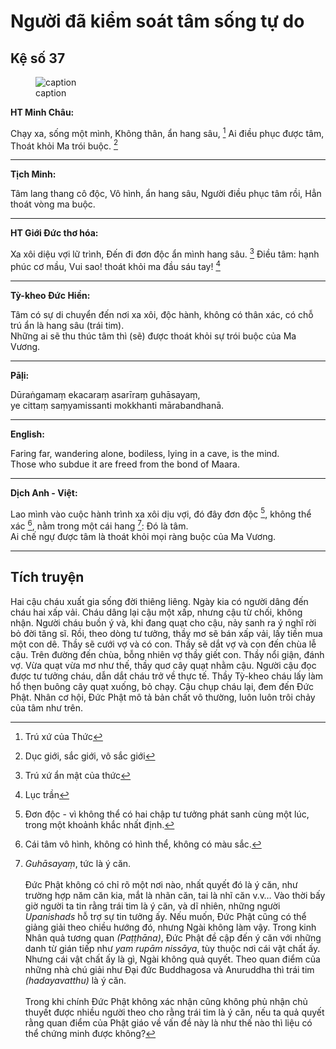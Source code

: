 # Người đã kiểm soát tâm sống tự do {- #nguoi-da-kiem-soat-tam-song-tu-do}

## Kệ số 37 {- #ke-so-37}

![caption](images/kinh-phap-cu-ke-so-37-dhammapada-verse-37.jpg){fig-align="center" .lightbox}

**HT Minh Châu:**

Chạy xa, sống một mình,
Không thân, ẩn hang sâu, [^1]
Ai điều phục được tâm,
Thoát khỏi Ma trói buộc. [^2]

<hr class="divider">

**Tịch Minh:**

Tâm lang thang cô độc,
Vô hình, ẩn hang sâu,
Người điều phục tâm rồi,
Hẳn thoát vòng ma buộc.

<hr class="divider">

**HT Giới Đức thơ hóa:**

Xa xôi diệu vợi lữ trình,
Ðến đi đơn độc ẩn mình hang sâu. [^3]
Ðiều tâm: hạnh phúc cơ mầu,
Vui sao! thoát khỏi ma đầu sáu tay! [^4]

<hr class="divider">


**Tỳ-kheo Đức Hiền:**

Tâm có sự di chuyển đến nơi xa xôi, độc hành, không có thân xác, có chỗ trú ẩn là hang sâu (trái tim).  
Những ai sẽ thu thúc tâm thì (sẽ) được thoát khỏi sự trói buộc của Ma Vương.  

<hr class="divider">

**Pāḷi:**

Dūraṅgamaṃ ekacaraṃ asarīraṃ guhāsayaṃ,  
ye cittaṃ saṃyamissanti mokkhanti mārabandhanā.  

<hr class="divider">

**English:**

Faring far, wandering alone, bodiless, lying in a cave, is the mind.  
Those who subdue it are freed from the bond of Maara.  

<hr class="divider">

**Dịch Anh - Việt:**

Lao mình vào cuộc hành trình xa xôi dịu vợi, đó đây đơn độc [^5], không thể xác [^6], nằm trong một cái hang [^7]: Ðó là tâm.  
Ai chế ngự được tâm là thoát khỏi mọi ràng buộc của Ma Vương.  

<hr class="divider">

## Tích truyện {- #tich-truyen}

Hai cậu cháu xuất gia sống đời thiêng liêng. Ngày kia có người dâng đến cháu hai xấp vải. Cháu dâng lại cậu một xấp, nhưng cậu từ chối, không nhận. Người cháu buồn ý và, khi đang quạt cho cậu, nảy sanh ra ý nghĩ rời bỏ đời tăng sĩ. Rồi, theo dòng tư tưởng, thầy mơ sẽ bán xấp vải, lấy tiền mua một con dê. Thầy sẽ cưới vợ và có con. Thầy sẽ dắt vợ và con đến chùa lễ cậu. Trên đường đến chùa, bỗng nhiên vợ thầy giết con. Thầy nổi giận, đánh vợ. Vừa quạt vừa mơ như thế, thầy quơ cây quạt nhằm cậu. Người cậu đọc được tư tưởng cháu, dẫn dắt cháu trở về thực tế. Thầy Tỳ-kheo cháu lấy làm hổ thẹn buông cây quạt xuống, bỏ chạy. Cậu chụp cháu lại, đem đến Ðức Phật. Nhân cơ hội, Ðức Phật mô tả bản chất vô thường, luôn luôn trôi chảy của tâm như trên.

[^1]: Trú xứ của Thức
[^2]: Dục giới, sắc giới, vô sắc giới
[^3]: Trú xứ ẩn mật của thức
[^4]: Lục trần
[^5]: Ðơn độc - vì không thể có hai chập tư tưởng phát sanh cùng một lúc, trong một khoảnh khắc nhất định.
[^6]: Cái tâm vô hình, không có hình thể, không có màu sắc.
[^7]: *Guhāsayaṃ*, tức là ý căn.
<br><br>
Ðức Phật không có chỉ rõ một nơi nào, nhất quyết đó là ý căn, như trường hợp năm căn kia, mắt là nhãn căn, tai là nhĩ căn v.v... Vào thời bấy giờ người ta tin rằng trái tim là ý căn, và dĩ nhiên, những người *Upanishads* hỗ trợ sự tin tưởng ấy. Nếu muốn, Ðức Phật cũng có thể giảng giải theo chiều hướng đó, nhưng Ngài không làm vậy. Trong kinh Nhân quả tương quan *(Paṭṭhāna)*, Ðức Phật đề cập đến ý căn với những danh từ gián tiếp như *yam rupām nissāya*, tùy thuộc nơi cái vật chất ấy. Nhưng cái vật chất ấy là gì, Ngài không quả quyết. Theo quan điểm của những nhà chú giải như Ðại đức Buddhagosa và Anuruddha thì trái tim *(hadayavatthu)* là ý căn.
<br><br>
Trong khi chính Ðức Phật không xác nhận cũng không phủ nhận chủ thuyết được nhiều người theo cho rằng trái tim là ý căn, nếu ta quả quyết rằng quan điểm của Phật giáo về vấn đề này là như thế nào thì liệu có thể chứng minh được không?